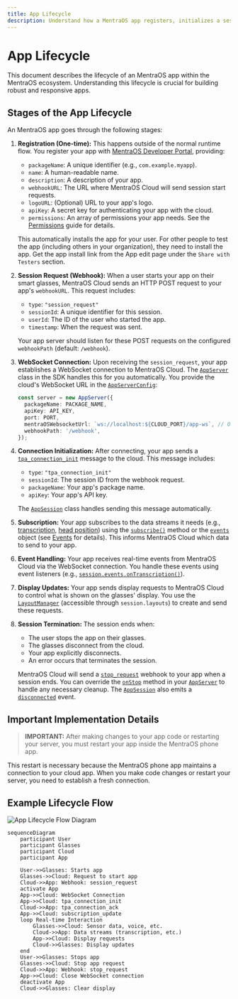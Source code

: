 ```yaml
---
title: App Lifecycle
description: Understand how a MentraOS app registers, initializes a session, connects to the cloud, subscribes to events, updates the display, and terminates cleanly.
---
```


# App Lifecycle


This document describes the lifecycle of an MentraOS app within the MentraOS ecosystem. Understanding this lifecycle is crucial for building robust and responsive apps.

## Stages of the App Lifecycle

An MentraOS app goes through the following stages:

1.  **Registration (One-time):**  This happens outside of the normal runtime flow. You register your app with [MentraOS Developer Portal](https://console.mentra.glass/apps), providing:
    *   `packageName`: A unique identifier (e.g., `com.example.myapp`).
    *   `name`: A human-readable name.
    *   `description`: A description of your app.
    *   `webhookURL`: The URL where MentraOS Cloud will send session start requests.
    *   `logoURL`: (Optional) URL to your app's logo.
    *   `apiKey`: A secret key for authenticating your app with the cloud.
    *   `permissions`: An array of permissions your app needs.  See the [Permissions](permissions) guide for details.

    This automatically installs the app for your user.  For other people to test the app (including others in your organization), they need to install the app.  Get the app install link from the App edit page under the `Share with Testers` section.

2.  **Session Request (Webhook):** When a user starts your app on their smart glasses, MentraOS Cloud sends an HTTP POST request to your app's `webhookURL`. This request includes:

    *   `type`: `"session_request"`
    *   `sessionId`: A unique identifier for this session.
    *   `userId`:  The ID of the user who started the app.
    *   `timestamp`: When the request was sent.

    Your app server should listen for these POST requests on the configured `webhookPath` (default: `/webhook`).

3.  **WebSocket Connection:**  Upon receiving the `session_request`, your app establishes a WebSocket connection to MentraOS Cloud. The [`AppServer`](/reference/app-server) class in the SDK handles this for you automatically. You provide the cloud's WebSocket URL in the [`AppServerConfig`](/reference/app-server#configuration):

    ```typescript
    const server = new AppServer({
      packageName: PACKAGE_NAME,
      apiKey: API_KEY,
      port: PORT,
      mentraOSWebsocketUrl: `ws://localhost:${CLOUD_PORT}/app-ws`, // Or your cloud URL
      webhookPath: '/webhook',
    });
    ```

4.  **Connection Initialization:**  After connecting, your app sends a [`tpa_connection_init`](/reference/interfaces/message-types#appconnectioninit) message to the cloud. This message includes:

    *   `type`: `"tpa_connection_init"`
    *   `sessionId`:  The session ID from the webhook request.
    *   `packageName`:  Your app's package name.
    *   `apiKey`:  Your app's API key.

    The [`AppSession`](/reference/app-session) class handles sending this message automatically.

5.  **Subscription:**  Your app subscribes to the data streams it needs (e.g., [transcription](/reference/interfaces/event-types#transcriptiondata), [head position](/reference/interfaces/event-types#headposition)) using the [`subscribe()`](/reference/app-session#subscribe) method or the [`events`](/reference/managers/event-manager) object (see [Events](./events) for details). This informs MentraOS Cloud which data to send to your app.

6.  **Event Handling:**  Your app receives real-time events from MentraOS Cloud via the WebSocket connection. You handle these events using event listeners (e.g., [`session.events.onTranscription()`](/reference/managers/event-manager#ontranscription)).

7.  **Display Updates:**  Your app sends display requests to MentraOS Cloud to control what is shown on the glasses' display. You use the [`LayoutManager`](/reference/managers/layout-manager) (accessible through `session.layouts`) to create and send these requests.

8.  **Session Termination:**  The session ends when:

    *   The user stops the app on their glasses.
    *   The glasses disconnect from the cloud.
    *   Your app explicitly disconnects.
    *   An error occurs that terminates the session.

    MentraOS Cloud will send a [`stop_request`](/reference/interfaces/webhook-types#stopwebhookrequest) webhook to your app when a session ends. You can override the [`onStop`](/reference/app-server#onstop-protected) method in your [`AppServer`](/reference/app-server) to handle any necessary cleanup. The [`AppSession`](/reference/app-session) also emits a [`disconnected`](/reference/managers/event-manager#ondisconnected) event.

## Important Implementation Details

> **IMPORTANT:** After making changes to your app code or restarting your server, you must restart your app inside the MentraOS phone app.

This restart is necessary because the MentraOS phone app maintains a connection to your cloud app. When you make code changes or restart your server, you need to establish a fresh connection.

## Example Lifecycle Flow

![App Lifecycle Flow Diagram](/img/app-lifecycle-flow.png)

```mermaid
sequenceDiagram
    participant User
    participant Glasses
    participant Cloud
    participant App

    User->>Glasses: Starts app
    Glasses->>Cloud: Request to start app
    Cloud->>App: Webhook: session_request
    activate App
    App->>Cloud: WebSocket Connection
    App->>Cloud: tpa_connection_init
    Cloud->>App: tpa_connection_ack
    App->>Cloud: subscription_update
    loop Real-time Interaction
        Glasses->>Cloud: Sensor data, voice, etc.
        Cloud->>App: Data streams (transcription, etc.)
        App->>Cloud: Display requests
        Cloud->>Glasses: Display updates
    end
    User->>Glasses: Stops app
    Glasses->>Cloud: Stop app request
    Cloud->>App: Webhook: stop_request
    App->>Cloud: Close WebSocket connection
    deactivate App
    Cloud->>Glasses: Clear display
```
